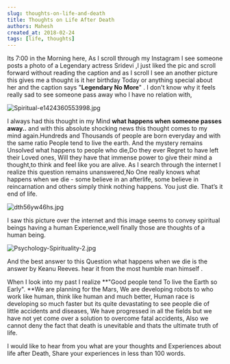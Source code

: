 ```yaml
---
slug: thoughts-on-life-and-death
title: Thoughts on Life After Death
authors: Mahesh
created_at: 2018-02-24
tags: [life, thoughts]
---
```



Its 7:00 in the Morning here, As I scroll through my Instagram I see  someone posts a photo of a Legendary actress Sridevi ,I just liked the pic and scroll forward without reading the caption and as I scroll I see an another picture this gives me a thought is it her birthday Today or anything special about her and the caption says "**Legendary No More**" .
I don't know why it feels really sad to see someone pass away who I have no relation with,

![Spiritual-e1424360553998.jpg](https://steemitimages.com/DQmWrRsUNAn4Pkqp8FkWfTLxnryuBTKuohqDUAUwAqZZpW3/Spiritual-e1424360553998.jpg)

I always had this thought in my Mind **what happens when someone passes away..** and with this absolute shocking news this thought comes to my mind again.Hundreds and Thousands of people are born everyday and with the same ratio People tend to live the earth. And the mystery remains Unsolved what happens to people who die,Do they ever Regret to have left their Loved ones, Will they have that immense power to give their mind a thought,to think and feel like you are alive.
As I search through the internet I realize this question remains unanswered,No One really knows what happens when we die - some believe in an afterlife, some believe in reincarnation and others simply think nothing happens. You just die. That’s it end of life.

![dth56yw46hs.jpg](https://steemitimages.com/DQmRcc2rAF6LbbQwi2ccNfz7EJcnueHNx7qRCtrwLeQSqad/dth56yw46hs.jpg)

I saw this picture over the internet and this image seems to convey spiritual beings having a human Experience,well finally those are thoughts of a human being.

![Psychology-Spirituality-2.jpg](https://steemitimages.com/DQmcw2r6G26Hx41yWyrZeznhqD8Xmdo5nTFzV9wTRWffXKh/Psychology-Spirituality-2.jpg)

And the best answer to this Question what happens when we die is the answer by Keanu Reeves.
hear it from the most humble man himself .

<ReactPlayer playing controls url='https://www.youtube.com/watch?v=7c2olMFEhK8'/>

 When I look into my past I realize **"Good people tend To live the Earth so Early". **We are planning for the Mars, We are developing robots to who work like human, think like human and much better, Human race is developing so much faster but its quite devastating to see people die of little accidents and diseases, We have progressed in all the fields but we have not yet come over a solution to overcome fatal accidents, Also we cannot deny the fact that death is unevitable and thats the ultimate truth of life.

I would like to hear from you what are your thoughts and Experiences about life after Death, Share your experiences in less than 100 words.